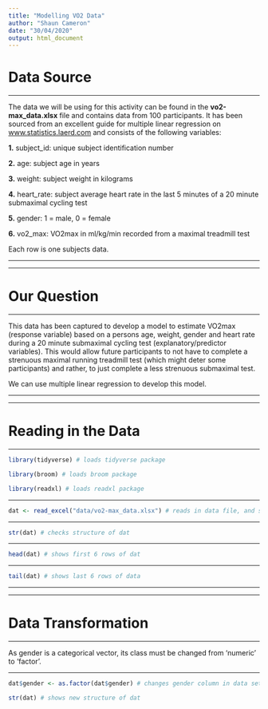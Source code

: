 ```yaml
---
title: "Modelling VO2 Data"
author: "Shaun Cameron"
date: "30/04/2020"
output: html_document
---
```


# Data Source

***

The data we will be using for this activity can be found in the **vo2-max_data.xlsx** file and contains data from 100 participants. It has been sourced from an excellent guide for multiple linear regression on [www.statistics.laerd.com](www.statistics.laerd.com) and consists of the following variables:

**1.** subject_id: unique subject identification number

**2.** age: subject age in years

**3.** weight: subject weight in kilograms

**4.** heart_rate: subject average heart rate in the last 5 minutes of a 20 minute submaximal cycling test

**5.** gender: 1 = male, 0 = female

**6.** vo2_max: VO2max in ml/kg/min recorded from a maximal treadmill test

Each row is one subjects data.

***
***

# Our Question

***

This data has been captured to develop a model to estimate VO2max (response variable) based on a persons age, weight, gender and heart rate during a 20 minute submaximal cycling test (explanatory/predictor variables). This would allow future participants to not have to complete a strenuous maximal running treadmill test (which might deter some participants) and rather, to just complete a less strenuous submaximal test.

We can use multiple linear regression to develop this model.


***
***


# Reading in the Data

***

```r

library(tidyverse) # loads tidyverse package

library(broom) # loads broom package

library(readxl) # loads readxl package


```

***

```r

dat <- read_excel("data/vo2-max_data.xlsx") # reads in data file, and saves to object dat

```

***

```r

str(dat) # checks structure of dat

```

***

```r

head(dat) # shows first 6 rows of dat

```

***

```r

tail(dat) # shows last 6 rows of data

```

***
***

# Data Transformation

***

As gender is a categorical vector, its class must be changed from 'numeric' to 'factor'.

***

```r

dat$gender <- as.factor(dat$gender) # changes gender column in data set from numerical vector to factor vector

str(dat) # shows new structure of dat

```